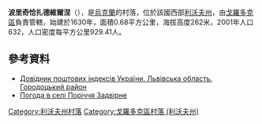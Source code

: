 {{coord|49|41|19|N|23|42|13|E|scale:100000|display=title}}

'''波里奇恰扎德維爾涅'''（{{lang-uk|Поріччя Задвірне}}），是[[烏克蘭|烏克蘭]]的村落，位於該國西部[[利沃夫州|利沃夫州]]，由[[戈羅多克區|戈羅多克區]]負責管轄，始建於1630年，面積0.68平方公里，海拔高度262米，2001年人口632，人口密度每平方公里929.41人。

==參考資料==
*[http://www.uaidx.com/13/301/index Довідник поштових індексів України. Львівська область. Городоцький район] {{Wayback|url=http://www.uaidx.com/13/301/index |date=20161001112734 }}
* [http://weather.in.ua/ua/l'vovskaja/21340 Погода в селі Поріччя Задвірне] {{Wayback|url=http://weather.in.ua/ua/l%27vovskaja/21340 |date=20160305103228 }}

{{DEFAULTSORT:Поріччя Задвірне}}
[[Category:利沃夫州村落|Category:利沃夫州村落]]
[[Category:戈羅多克區村落_(利沃夫州)|Category:戈羅多克區村落 (利沃夫州)]]


{{Lviv-geo-stub}}